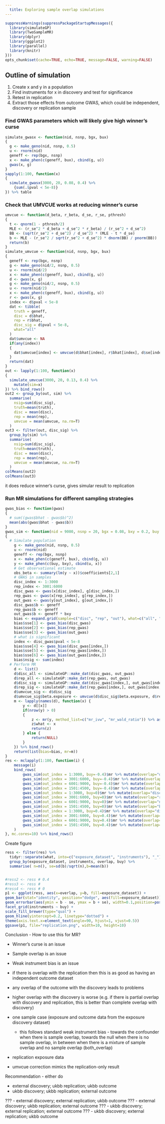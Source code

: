 ```yaml
---
  title: Exploring sample overlap simulations
---
```


```r
suppressWarnings(suppressPackageStartupMessages({
  library(simulateGP)
  library(TwoSampleMR)
  library(dplyr)
  library(ggplot2)
  library(parallel)
  library(knitr)
}))
opts_chunk$set(cache=TRUE, echo=TRUE, message=FALSE, warning=FALSE)
```

## Outline of simulation

1. Create x and y in a population
2. Find instruments for x in discovery and test for significance
3. Retest in replication
4. Extract those effects from outcome GWAS, which could be independent, discovery or replication sample



### Find GWAS parameters which will likely give high winner's curse


```r
simulate_gwasx <- function(nid, nsnp, bgx, bux)
{
  g <- make_geno(nid, nsnp, 0.5)
  u <- rnorm(nid)
  geneff <- rep(bgx, nsnp)
  x <- make_phen(c(geneff, bux), cbind(g, u))
  gwas(x, g)
}
sapply(1:100, function(x)
{
  simulate_gwasx(3000, 20, 0.08, 0.4) %>%
    {sum(.$pval < 5e-8)}
}) %>% table
```


### Check that UMVCUE works at reducing winner's curse

```r
umvcue <- function(d_beta, r_beta, d_se, r_se, pthresh)
{
  t <- qnorm(1 - pthresh/2)
  MLE <- (r_se^2 * d_beta + d_se^2 * r_beta) / (r_se^2 + d_se^2)
  BB <- (sqrt(r_se^2 + d_se^2) / d_se^2) * (MLE - t * d_se)
  b <- MLE - (r_se^2 / sqrt(r_se^2 + d_se^2) * dnorm(BB) / pnorm(BB))
  return(b)
}
simulate_umvcue <- function(nid, nsnp, bgx, bux)
{
  geneff <- rep(bgx, nsnp)
  g <- make_geno(nid/2, nsnp, 0.5)
  u <- rnorm(nid/2)
  x <- make_phen(c(geneff, bux), cbind(g, u))
  d <- gwas(x, g)
  g <- make_geno(nid/2, nsnp, 0.5)
  u <- rnorm(nid/2)
  x <- make_phen(c(geneff, bux), cbind(g, u))
  r <- gwas(x, g)
  index <- d$pval < 5e-8
  dat <- tibble(
    truth = geneff,
    disc = d$bhat,
    rep = r$bhat,
    disc_sig = d$pval < 5e-8,
    what="all"
  )
  dat$umvcue <- NA
  if(any(index))
  {
    dat$umvcue[index] <- umvcue(d$bhat[index], r$bhat[index], d$se[index], r$se[index], 5e-8)
  }
  return(dat)
}
out <- lapply(1:100, function(x)
{
  simulate_umvcue(3000, 20, 0.13, 0.4) %>%
    mutate(sim=x)
}) %>% bind_rows()
out2 <- group_by(out, sim) %>%
  summarise(
    nsig=sum(disc_sig), 
    truth=mean(truth),
    disc = mean(disc),
    rep = mean(rep),
    umvcue = mean(umvcue, na.rm=T)
  )
out3 <- filter(out, disc_sig) %>%
  group_by(sim) %>%
  summarise(
    nsig=sum(disc_sig), 
    truth=mean(truth),
    disc = mean(disc),
    rep = mean(rep),
    umvcue = mean(umvcue, na.rm=T)
  )
colMeans(out2)
colMeans(out3)
```

it does reduce winner's curse, gives simular result to replication


### Run MR simulations for different sampling strategies

```r
gwas_bias <- function(gwas)
{
  # sum((gwas$bhat - gwas$b)^2)
  mean(abs(gwas$bhat - gwas$b))
}
gwas_sim <- function(nid = 9000, nsnp = 20, bgx = 0.08, bxy = 0.2, buy = 0.4, bux = 0.4, out_index = 1:3000)
{
  # Simulate population
	g <- make_geno(nid, nsnp, 0.5)
	u <- rnorm(nid)
	geneff <- rep(bgx, nsnp)
	x <- make_phen(c(geneff, bux), cbind(g, u))
	y <- make_phen(c(buy, bxy), cbind(u, x))
	# Get observational estimate
	obs_beta <- summary(lm(y ~ x))$coefficients[2,1]
	# GWAS in samples
	disc_index <- 1:3000
	rep_index <- 3001:6000
	disc_gwas <- gwas(x[disc_index], g[disc_index,])
	rep_gwas <- gwas(x[rep_index], g[rep_index,])
	out_gwas <- gwas(y[out_index], g[out_index,])
	disc_gwas$b <- geneff
	rep_gwas$b <- geneff
	out_gwas$b <- geneff * bxy
	bias <- expand.grid(sample=c("disc", "rep", "out"), what=c("all", "sig"), bias=NA)
	bias$sse[1] <- gwas_bias(disc_gwas)
	bias$sse[2] <- gwas_bias(rep_gwas)
	bias$sse[3] <- gwas_bias(out_gwas)
	# what is significant
	index <- disc_gwas$pval < 5e-8
	bias$sse[4] <- gwas_bias(disc_gwas[index,])
	bias$sse[5] <- gwas_bias(rep_gwas[index,])
	bias$sse[6] <- gwas_bias(out_gwas[index,])
	bias$nsig <- sum(index)
  # Perform MR
	d <- list()
	d$disc_all <- simulateGP::make_dat(disc_gwas, out_gwas)
	d$rep_all <- simulateGP::make_dat(rep_gwas, out_gwas)
	d$disc_sig <- simulateGP::make_dat(disc_gwas[index,], out_gwas[index,])
	d$rep_sig <- simulateGP::make_dat(rep_gwas[index,], out_gwas[index,])
	d$umvcue_sig <- d$disc_sig
	d$umvcue_sig$beta.exposure <- umvcue(d$disc_sig$beta.exposure, d$rep_sig$beta.exposure, d$disc_sig$se.exposure, d$rep_sig$se.exposure, 5e-8)
	m <- lapply(names(d), function(x) {
		y <- d[[x]]
		if(nrow(y) > 0)
		{
			z <- mr(y, method_list=c("mr_ivw", "mr_wald_ratio")) %>% as_tibble()
			z$what <- x
			return(z)
		} else {
			return(NULL)
		}
	}) %>% bind_rows()
	return(list(bias=bias, mr=m))
}
res <- mclapply(1:100, function(i) {
	message(i)
	bind_rows(
		gwas_sim(out_index = 1:3000, buy=-0.4)$mr %>% mutate(overlap="disc_overlap", buy=-0.4),
		gwas_sim(out_index = 3001:6000, buy=-0.4)$mr %>% mutate(overlap="rep_overlap", buy=-0.4),
		gwas_sim(out_index = 6001:9000, buy=-0.4)$mr %>% mutate(overlap="no_overlap", buy=-0.4),
		gwas_sim(out_index = 1501:4500, buy=-0.4)$mr %>% mutate(overlap="both_overlap", buy=-0.4),
		gwas_sim(out_index = 1:3000, buy=0)$mr %>% mutate(overlap="disc_overlap", buy=0),
		gwas_sim(out_index = 3001:6000, buy=0)$mr %>% mutate(overlap="rep_overlap", buy=0),
		gwas_sim(out_index = 6001:9000, buy=0)$mr %>% mutate(overlap="no_overlap", buy=0),
		gwas_sim(out_index = 1501:4500, buy=0)$mr %>% mutate(overlap="both_overlap", buy=0),
		gwas_sim(out_index = 1:3000, buy=0.4)$mr %>% mutate(overlap="disc_overlap", buy=0.4),
		gwas_sim(out_index = 3001:6000, buy=0.4)$mr %>% mutate(overlap="rep_overlap", buy=0.4),
		gwas_sim(out_index = 6001:9000, buy=0.4)$mr %>% mutate(overlap="no_overlap", buy=0.4),
		gwas_sim(out_index = 1501:4500, buy=0.4)$mr %>% mutate(overlap="both_overlap", buy=0.4)
	)
}, mc.cores=10) %>% bind_rows()
```

Create figure

```r
ress <- filter(res) %>%
  tidyr::separate(what, into=c("exposure_dataset", "instruments"), "_") %>%
  group_by(exposure_dataset, instruments, overlap, buy) %>%
  summarise( n=n(), se=sd(b)/sqrt(n),b=mean(b))


#ress2 <- ress # 0.4
#ress3 <- ress # 
#ress4 <- ress # 0
p1 <- ggplot(ress, aes(x=overlap, y=b, fill=exposure_dataset)) +
geom_bar(stat="identity", position="dodge", aes(fill=exposure_dataset)) +
geom_errorbar(aes(ymin = b - se, ymax = b + se), width=0.1,position=position_dodge(0.9)) +
facet_grid(instruments ~ buy) +
scale_fill_brewer(type="qual") +
geom_hline(yintercept=0.2, linetype="dotted") +
theme(axis.text.x=element_text(angle=90, hjust=1, vjust=0.5))
ggsave(p1, file="replication.png", width=10, height=10)

```

Conclusion - How to use this for MR?

- Winner’s curse is an issue
- Sample overlap is an issue
- Weak instrument bias is an issue
- if there is overlap with the replication then this is as good as having an independent outcome dataset
- any overlap of the outcome with the discovery leads to problems
- higher overlap with the discovery is worse (e.g. if there is partial overlap with discovery and replication, this is better than complete overlap with discovery)


- one sample case (exposure and outcome data from the exposure discovery dataset)
	- this follows standard weak instrument bias - towards the confounder when there is sample overlap, towards the null when there is no sample overlap, in between when there is a mixture of sample overlap and no sample overlap (both_overlap)

- replication exposure data 


- umvcue correction mimics the replication-only result

Recommendation - either do

- external discovery; ukbb replication; ukbb outcome
- ukbb discovery; ukbb replication; external outcome

??? - external discovery; external replication; ukbb outcome
??? - external discovery; ukbb replication; external outcome
??? - ukbb discovery; external replication; external outcome
??? - ukbb discovery; external replication; ukbb outcome
